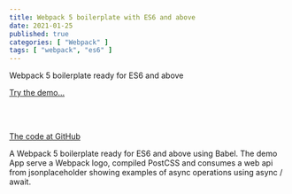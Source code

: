 ```yaml
---
title: Webpack 5 boilerplate with ES6 and above
date: 2021-01-25
published: true
categories: [ "Webpack" ]
tags: [ "webpack", "es6" ]
---
```



Webpack 5 boilerplate ready for ES6 and above

<a href="https://webpack5es.persteenolsen.com" target="_blank">Try the demo...</a>

<br /><br />

<a href="https://github.com/persteenolsen/webpack-5-es-boilerplate" target="_blank">The code at GitHub</a>

A Webpack 5 boilerplate ready for ES6 and above using Babel. The demo App serve a Webpack logo, compiled PostCSS and consumes a web api from jsonplaceholder showing examples of async operations using async / await.



